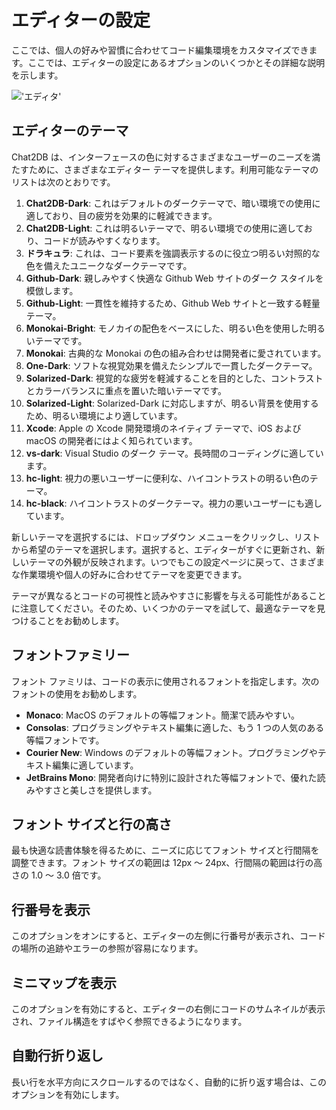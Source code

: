 # エディターの設定

ここでは、個人の好みや習慣に合わせてコード編集環境をカスタマイズできます。ここでは、エディターの設定にあるオプションのいくつかとその詳細な説明を示します。

!['エディタ'](/image/settings/editor.png)

## エディターのテーマ
Chat2DB は、インターフェースの色に対するさまざまなユーザーのニーズを満たすために、さまざまなエディター テーマを提供します。利用可能なテーマのリストは次のとおりです。

1. **Chat2DB-Dark**: これはデフォルトのダークテーマで、暗い環境での使用に適しており、目の疲労を効果的に軽減できます。
2. **Chat2DB-Light**: これは明るいテーマで、明るい環境での使用に適しており、コードが読みやすくなります。
3. **ドラキュラ**: これは、コード要素を強調表示するのに役立つ明るい対照的な色を備えたユニークなダークテーマです。
4. **Github-Dark**: 親しみやすく快適な Github Web サイトのダーク スタイルを模倣します。
5. **Github-Light**: 一貫性を維持するため、Github Web サイトと一致する軽量テーマ。
6. **Monokai-Bright**: モノカイの配色をベースにした、明るい色を使用した明るいテーマです。
7. **Monokai**: 古典的な Monokai の色の組み合わせは開発者に愛されています。
8. **One-Dark**: ソフトな視覚効果を備えたシンプルで一貫したダークテーマ。
9. **Solarized-Dark**: 視覚的な疲労を軽減することを目的とした、コントラストとカラーバランスに重点を置いた暗いテーマです。
10. **Solarized-Light**: Solarized-Dark に対応しますが、明るい背景を使用するため、明るい環境により適しています。
11. **Xcode**: Apple の Xcode 開発環境のネイティブ テーマで、iOS および macOS の開発者にはよく知られています。
12. **vs-dark**: Visual Studio のダーク テーマ。長時間のコーディングに適しています。
13. **hc-light**: 視力の悪いユーザーに便利な、ハイコントラストの明るい色のテーマ。
14. **hc-black**: ハイコントラストのダークテーマ。視力の悪いユーザーにも適しています。

新しいテーマを選択するには、ドロップダウン メニューをクリックし、リストから希望のテーマを選択します。選択すると、エディターがすぐに更新され、新しいテーマの外観が反映されます。いつでもこの設定ページに戻って、さまざまな作業環境や個人の好みに合わせてテーマを変更できます。

テーマが異なるとコードの可視性と読みやすさに影響を与える可能性があることに注意してください。そのため、いくつかのテーマを試して、最適なテーマを見つけることをお勧めします。

## フォントファミリー
フォント ファミリは、コードの表示に使用されるフォントを指定します。次のフォントの使用をお勧めします。

- **Monaco**: MacOS のデフォルトの等幅フォント。簡潔で読みやすい。
- **Consolas**: プログラミングやテキスト編集に適した、もう 1 つの人気のある等幅フォントです。
- **Courier New**: Windows のデフォルトの等幅フォント。プログラミングやテキスト編集に適しています。
- **JetBrains Mono**: 開発者向けに特別に設計された等幅フォントで、優れた読みやすさと美しさを提供します。


## フォント サイズと行の高さ
最も快適な読書体験を得るために、ニーズに応じてフォント サイズと行間隔を調整できます。フォント サイズの範囲は 12px ～ 24px、行間隔の範囲は行の高さの 1.0 ～ 3.0 倍です。

## 行番号を表示
このオプションをオンにすると、エディターの左側に行番号が表示され、コードの場所の追跡やエラーの参照が容易になります。

## ミニマップを表示
このオプションを有効にすると、エディターの右側にコードのサムネイルが表示され、ファイル構造をすばやく参照できるようになります。

## 自動行折り返し
長い行を水平方向にスクロールするのではなく、自動的に折り返す場合は、このオプションを有効にします。